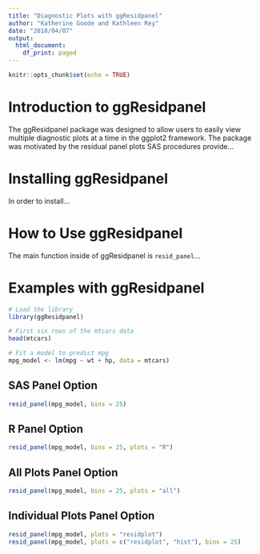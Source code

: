 ```yaml
---
title: "Diagnostic Plots with ggResidpanel"
author: "Katherine Goode and Kathleen Rey"
date: "2018/04/07"
output:
  html_document:
    df_print: paged
---
```


```r
knitr::opts_chunk$set(echo = TRUE)
```

# Introduction to ggResidpanel

The ggResidpanel package was designed to allow users to easily view multiple diagnostic plots at a time in the ggplot2 framework. The package was motivated by the residual panel plots SAS procedures provide...

# Installing ggResidpanel

In order to install...

# How to Use ggResidpanel

The main function inside of ggResidpanel is `resid_panel`...

# Examples with ggResidpanel

```r
# Load the library
library(ggResidpanel)

# First six rows of the mtcars data
head(mtcars)

# Fit a model to predict mpg
mpg_model <- lm(mpg ~ wt + hp, data = mtcars)
```

## SAS Panel Option

```r
resid_panel(mpg_model, bins = 25)
```

## R Panel Option

```r
resid_panel(mpg_model, bins = 25, plots = "R")
```

## All Plots Panel Option

```r
resid_panel(mpg_model, bins = 25, plots = "all")
```

## Individual Plots Panel Option

```r
resid_panel(mpg_model, plots = "residplot")
resid_panel(mpg_model, plots = c("residplot", "hist"), bins = 25)
```
